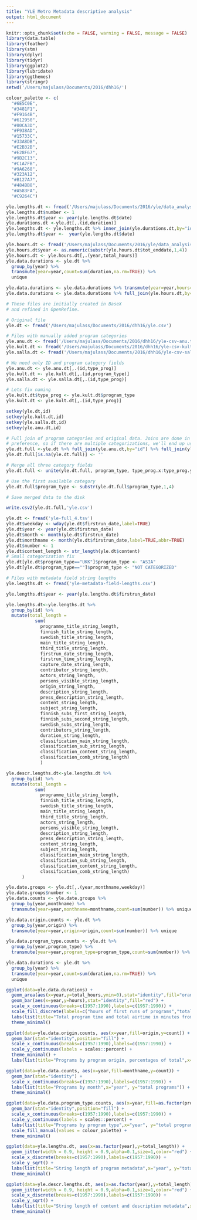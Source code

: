```yaml
---
title: "YLE Metro Metadata descriptive analysis"
output: html_document
---
```


```r
knitr::opts_chunk$set(echo = FALSE, warning = FALSE, message = FALSE)
library(data.table)
library(feather)
library(stm)
library(dplyr)
library(tidyr)
library(ggplot2)
library(lubridate)
library(ggthemes)
library(stringr)
setwd('/Users/majulass/Documents/2016/dhh16/')

colour_palette <- c(
  "#6E5C0E",
  "#3481F1",
  "#F9164B",
  "#612950",
  "#80CA3D",
  "#F938AD",
  "#15733C",
  "#33A8DB",
  "#E2B32B",
  "#E28F67",
  "#9B2C13",
  "#C1A7FB",
  "#9A6268",
  "#323A12",
  "#B127A7",
  "#484BB8",
  "#A583FA",
  "#C9264C")
```


```r

yle.lengths.dt <- fread('/Users/majulass/Documents/2016/yle/data_analysis/program-run-dates.csv')
yle.lengths.dt$number <- 1
yle.lengths.dt$year <- year(yle.lengths.dt$date)
yle.durations.dt <-yle.dt[,.(id,duration)]
yle.lengths.dt <- yle.lengths.dt %>% inner_join(yle.durations.dt,by="id")
yle.lengths.dt$year <-  year(yle.lengths.dt$date)

yle.hours.dt <- fread('/Users/majulass/Documents/2016/yle/data_analysis/yle-hours.csv')
yle.hours.dt$year <- as.numeric(substr(yle.hours.dt$tot_enddate,1,4))
yle.hours.dt <- yle.hours.dt[,.(year,total_hours)]
yle.data.durations <- yle.dt %>%
  group_by(year) %>%
  transmute(year=year,count=sum(duration,na.rm=TRUE)) %>%
  unique

yle.data.durations <- yle.data.durations %>% transmute(year=year,hours=count/60)
yle.data.durations <- yle.data.durations %>% full_join(yle.hours.dt,by="year")

```




```r

# These files are initially created in BaseX
# and refined in OpenRefine.

# Original file
yle.dt <- fread('/Users/majulass/Documents/2016/dhh16/yle.csv')

# Files with manually added program categories
yle.anu.dt <- fread('/Users/majulass/Documents/2016/dhh16/yle-csv-anu.tsv')
yle.kult.dt <- fread('/Users/majulass/Documents/2016/dhh16/yle-csv-kult.tsv')
yle.salla.dt <- fread('/Users/majulass/Documents/2016/dhh16/yle-csv-salla.tsv')

# We need only ID and program category fields
yle.anu.dt <- yle.anu.dt[,.(id,type_prog)]
yle.kult.dt <- yle.kult.dt[,.(id,program_type)]
yle.salla.dt <- yle.salla.dt[,.(id,type_prog)]

# Lets fix naming
yle.kult.dt$type_prog <- yle.kult.dt$program_type
yle.kult.dt <- yle.kult.dt[,.(id,type_prog)]

setkey(yle.dt,id)
setkey(yle.kult.dt,id)
setkey(yle.salla.dt,id)
setkey(yle.anu.dt,id)

# Full join of program categories and original data. Joins are done in the order of 
# preference, so if there are multiple categorizations, we'll end up using the first one.
yle.dt.full <-yle.dt %>% full_join(yle.anu.dt,by="id") %>% full_join(yle.kult.dt,by="id") %>% full_join(yle.salla.dt,by="id") 
yle.dt.full[is.na(yle.dt.full)] <- ''

# Merge all three category fields
yle.dt.full <- unite(yle.dt.full, program_type, type_prog.x:type_prog.y:type_prog, sep='')

# Use the first available category
yle.dt.full$program_type <- substr(yle.dt.full$program_type,1,4)

# Save merged data to the disk

write.csv2(yle.dt.full,'yle.csv')

```

```r
yle.dt <- fread('yle-full_4.tsv')
yle.dt$weekday <- wday(yle.dt$firstrun_date,label=TRUE)
yle.dt$year <- year(yle.dt$firstrun_date)
yle.dt$month <- month(yle.dt$firstrun_date)
yle.dt$monthname <- month(yle.dt$firstrun_date,label=TRUE,abbr=TRUE)
yle.dt$number <- 1
yle.dt$content_length <- str_length(yle.dt$content)
# Small categorization fix
yle.dt[yle.dt$program_type=="UKK"]$program_type <- "ASIA"
yle.dt[yle.dt$program_type==""]$program_type <- "NOT CATEGORIZED"

```


```r
# Files with metadata field string lengths
yle.lengths.dt <- fread('yle-metadata-field-lengths.csv')


```








```r
yle.lengths.dt$year <- year(yle.lengths.dt$firstrun_date)

yle.lengths.dt<-yle.lengths.dt %>% 
  group_by(id) %>% 
  mutate(total_length = 
           sum(
             programme_title_string_length,
             finnish_title_string_length,
             swedish_title_string_length,
             main_title_string_length,
             third_title_string_length,
             firstrun_date_string_length,
             firstrun_time_string_length,
             capture_date_string_length,
             contributor_string_length,
             actors_string_length,
             persons_visible_string_length,
             origin_string_length,
             description_string_length,
             press_description_string_length,
             content_string_length,
             subject_string_length,
             finnish_subs_first_string_length,
             finnish_subs_second_string_length,
             swedish_subs_string_length,
             contributors_string_length,
             duration_string_length,
             classification_main_string_length,
             classification_sub_string_length,
             classification_content_string_length,
             classification_comb_string_length)
             )

yle.descr.lengths.dt<-yle.lengths.dt %>% 
  group_by(id) %>% 
  mutate(total_length = 
           sum(
             programme_title_string_length,
             finnish_title_string_length,
             swedish_title_string_length,
             main_title_string_length,
             third_title_string_length,
             actors_string_length,
             persons_visible_string_length,
             description_string_length,
             press_description_string_length,
             content_string_length,
             subject_string_length,
             classification_main_string_length,
             classification_sub_string_length,
             classification_content_string_length,
             classification_comb_string_length)
      )

```



```r
yle.date.groups <- yle.dt[,.(year,monthname,weekday)]
yle.date.groups$number <- 1
yle.data.counts <- yle.date.groups %>%
  group_by(year,monthname) %>%
  transmute(year=year,monthname=monthname,count=sum(number)) %>% unique

```





```r
yle.data.origin.counts <- yle.dt %>%
  group_by(year,origin) %>%
  transmute(year=year,origin=origin,count=sum(number)) %>% unique
```

```r
yle.data.program_type.counts <- yle.dt %>%
  group_by(year,program_type) %>%
  transmute(year=year,program_type=program_type,count=sum(number)) %>% unique
```

```r
yle.data.durations <- yle.dt %>%
  group_by(year) %>%
  transmute(year=year,count=sum(duration,na.rm=TRUE)) %>%
  unique
```






```r
ggplot(data=yle.data.durations) +
  geom_area(aes(x=year,y=total_hours,ymin=0),stat="identity",fill="orange") +
  geom_bar(aes(x=year,y=hours),stat="identity",fill="red") +
  scale_x_continuous(breaks=c(1957:1990),labels=c(1957:1990)) +
  scale_fill_discrete(labels=c("hours of first runs of programs","total airtime"))
  labs(list(title="Total program time and total airtime in minutes from 1957-1990",x="year", y="hours")) +
  theme_minimal()

```
  
```r
ggplot(data=yle.data.origin.counts, aes(x=year,fill=origin,y=count)) +
  geom_bar(stat="identity",position="fill") +
  scale_x_continuous(breaks=c(1957:1990),labels=c(1957:1990)) +
  scale_y_continuous(labels = scales::percent) +
  theme_minimal() + 
  labs(list(title="Programs by program origin, percentages of total",x="year", y="total programs"))
```


```r
ggplot(data=yle.data.counts, aes(x=year,fill=monthname,y=count)) +
  geom_bar(stat="identity") +
  scale_x_continuous(breaks=c(1957:1990),labels=c(1957:1990)) +
  labs(list(title="Programs by month",x="year", y="total programs")) +
  theme_minimal()
```

```r
ggplot(data=yle.data.program_type.counts, aes(x=year,fill=as.factor(program_type),y=count)) +
  geom_bar(stat="identity",position="fill") +
  scale_x_continuous(breaks=c(1957:1990),labels=c(1957:1990)) +
  scale_y_continuous(labels = scales::percent) +
  labs(list(title="Programs by program type",x="year", y="total programs")) +
  scale_fill_manual(values = colour_palette) +
  theme_minimal()
```

```r
ggplot(data=yle.lengths.dt, aes(x=as.factor(year),y=total_length)) +
  geom_jitter(width = 0.9, height = 0.9,alpha=0.1,size=1,color="red") +
  scale_x_discrete(breaks=c(1957:1990),labels=c(1957:1990)) +
  scale_y_sqrt() +
  labs(list(title="String length of program metadata",x="year", y="total string length of metadata fields")) +
  theme_minimal()

```


```r
ggplot(data=yle.descr.lengths.dt, aes(x=as.factor(year),y=total_length)) +
  geom_jitter(width = 0.9, height = 0.9,alpha=0.1,size=1,color="red") +
  scale_x_discrete(breaks=c(1957:1990),labels=c(1957:1990)) +
  scale_y_sqrt() +
  labs(list(title="String length of content and description metadata",x="year", y="total string length of metadata fields")) +
  theme_minimal()

```
